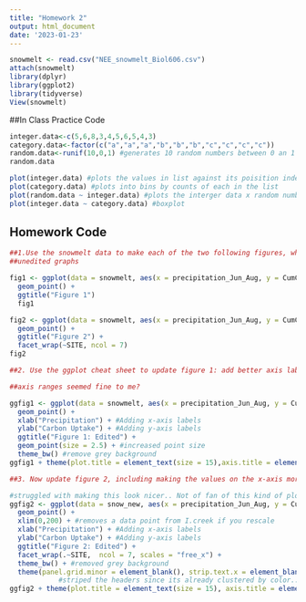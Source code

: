 ```yaml
---
title: "Homework 2"
output: html_document
date: '2023-01-23'
---
```


```r
snowmelt <- read.csv("NEE_snowmelt_Biol606.csv") 
attach(snowmelt)
library(dplyr)
library(ggplot2)
library(tidyverse)
View(snowmelt)
```

##In Class Practice Code
```r
integer.data<-c(5,6,8,3,4,5,6,5,4,3)
category.data<-factor(c("a","a","a","b","b","b","c","c","c","c"))
random.data<-runif(10,0,1) #generates 10 random numbers between 0 an 1
random.data

plot(integer.data) #plots the values in list against its poisition index
plot(category.data) #plots into bins by counts of each in the list
plot(random.data ~ integer.data) #plots the interger data x random numbers generated 
plot(integer.data ~ category.data) #boxplot 
```
## Homework Code

```r
##1.Use the snowmelt data to make each of the two following figures, which plot C uptake against precipitation, with data depicted by site
##unedited graphs

fig1 <- ggplot(data = snowmelt, aes(x = precipitation_Jun_Aug, y = CumC_uptake_Jun_Aug, color = SITE)) +
  geom_point() +
  ggtitle("Figure 1") 
  fig1

fig2 <- ggplot(data = snowmelt, aes(x = precipitation_Jun_Aug, y = CumC_uptake_Jun_Aug, color = SITE)) +
  geom_point() +
  ggtitle("Figure 2") +
  facet_wrap(~SITE, ncol = 7)
fig2

##2. Use the ggplot cheat sheet to update figure 1: add better axis labels, adjust the x- and y-axis ranges, and alter the theme. Can you find other ways to just make the graph easier to read and look prettier in general? Annotate your script to explain how you did it. 

##axis ranges seemed fine to me? 

ggfig1 <- ggplot(data = snowmelt, aes(x = precipitation_Jun_Aug, y = CumC_uptake_Jun_Aug, color = SITE)) +
  geom_point() +
  xlab("Precipitation") + #Adding x-axis labels
  ylab("Carbon Uptake") + #Adding y-axis labels
  ggtitle("Figure 1: Edited") +
  geom_point(size = 2.5) + #increased point size 
  theme_bw() #remove grey background
ggfig1 + theme(plot.title = element_text(size = 15),axis.title = element_text(size = 15))  #larger axis text

##3. Now update figure 2, including making the values on the x-axis more readable. Can you change the order in which the sites are shown? 

#struggled with making this look nicer.. Not of fan of this kind of plot for this data 
ggfig2 <- ggplot(data = snow_new, aes(x = precipitation_Jun_Aug, y = CumC_uptake_Jun_Aug, color = SITE)) +
  geom_point() +
  xlim(0,200) + #removes a data point from I.creek if you rescale 
  xlab("Precipitation") + #Adding x-axis labels
  ylab("Carbon Uptake") + #Adding y-axis labels
  ggtitle("Figure 2: Edited") +
  facet_wrap(.~SITE,  ncol = 7, scales = "free_x") +
  theme_bw() + #removed grey background
  theme(panel.grid.minor = element_blank(), strip.text.x = element_blank()) 
            #striped the headers since its already clustered by color.. idk playing around with it
ggfig2 + theme(plot.title = element_text(size = 15), axis.title = element_text(size = 15)) #larger text
  



```

